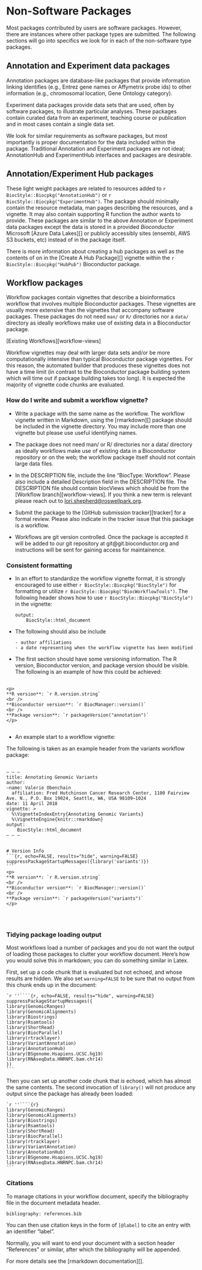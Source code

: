 # Non-Software Packages {#non-software}

Most packages contributed by users are software packages. However, there are
instances where other package types are submitted. The following sections will
go into specifics we look for in each of the non-software type packages.

## Annotation and Experiment data packages

Annotation packages are database-like packages that provide information linking
identifies (e.g., Entrez gene names or Affymetrix probe ids) to other
information (e.g., chromosomal location, Gene Ontology category).

Experiment data packages provide data sets that are used, often by software
packages, to illustrate particular analyses. These packages contain curated
data from an experiment, teaching course or publication and in most cases
contain a single data set.

We look for similar requirements as software packages, but most importantly is
proper documentation for the data included within the package. Traditional
Annotation and Experiment packages are not ideal; AnnotationHub and
ExperimentHub interfaces and packages are desirable.

## Annotation/Experiment Hub packages

These light weight packages are related to resources added to
`r BiocStyle::Biocpkg("AnnotationHub")` or
`r BiocStyle::Biocpkg("ExperimentHub")`. The package should minimally contain
the resource metadata, man pages describing the resources, and a vignette. It
may also contain supporting R function the author wants to provide. These
packages are similar to the above Annotation or Experiment data packages except
the data is stored in a provided _Bioconductor_ Microsoft [Azure Data Lakes][]
or publicly accessibly sites (ensembl, AWS S3 buckets, etc) instead of in the
package itself.

There is more information about creating a hub packages as well as the contents
of on in the [Create A Hub Package][] vignette within the
`r BiocStyle::Biocpkg("HubPub")` Bioconductor package.

## Workflow packages

Workflow packages contain vignettes that describe a bioinformatics workflow
that involves multiple Bioconductor packages. These vignettes are usually more
extensive than the vignettes that accompany software packages. These packages do
not need `man/` or `R/` directories nor a `data/` directory as ideally
workflows make use of existing data in a Bioconductor package.


[Existing Workflows][workflow-views]

Workflow vignettes may deal with larger data sets and/or be more computationally intensive
than typical Bioconductor package vignettes. For this reason, the automated builder that
produces these vignettes does not have a time limit (in contrast to the Bioconductor package
building system which will time out if package building takes too long). It is
expected the majority of vignette code chunks are evaluated.

### How do I write and submit a workflow vignette? {#submit-workflow}

* Write a package with the same name as the workflow. The workflow vignette
 written in Markdown, using the [rmarkdown][] package should be included in the
 vignette directory. You may include more than one vignette but please use
 useful identifying names. 

* The package does not need man/ or R/ directories nor a data/ directory as
 ideally workflows make use of existing data in a Bioconductor repository or on
 the web; the workflow package itself should not contain large data files.

* In the DESCRIPTION file, include the line "BiocType: Workflow". Please also
  include a detailed Description field in the DESCRIPTION file. The DESCRIPTION
  file should contain biocViews which should be from the [Workflow
  branch][workflow-views]. If you think a new term is relevant please reach out to
  <lori.shepherd@roswellpark.org>.

* Submit the package to the [GitHub submission tracker][tracker] for a formal
  review. Please also indicate in the tracker issue that this package is a
  workflow.  

* Workflows are git version controlled. Once the package is accepted it will be
  added to our git repository at git@git.bioconductor.org and instructions will
  be sent for gaining access for maintainence.


### Consistent formatting

* In an effort to standardize the workflow vignette format, it is strongly
  encouraged to use either `r BiocStyle::Biocpkg("BiocStyle")` for formatting or
  utilize `r BiocStyle::Biocpkg("BiocWorkflowTools")`. The following header
  shows how to use `r BiocStyle::Biocpkg("BiocStyle")` in the vignette:

	```
	output:
		BiocStyle::html_document
	```

* The following should also be include

      - author affiliations
      - a date representing when the workflow vignette has been modified

* The first section should have some versioning information. The  R version,
  Bioconductor version, and package version should be visible. 
  The following is an example of how this could be achieved:

<pre>
    <code>
&#60;p>
&#42;&#42;R version&#42;&#42;&#58; &#96;r R.version.string&#96;
&#60;br &#47;&#62;
&#42;&#42;Bioconductor version&#42;&#42;&#58; &#96;r BiocManager::version&#40;&#41;&#96;
&#60;br &#47;&#62;
&#42;&#42;Package version&#42;&#42;&#58; &#96;r packageVersion&#40;&#34;annotation&#34;&#41;&#96;
&#60;&#47;p&#62;
    </code>
</pre>




* An example start to a workflow vignette:

The following is taken as an example header from the variants workflow package:

<pre>
    <code>
&ndash; &ndash; &ndash;
title&#58; Annotating Genomic Variants
author&#58; 
&ndash;name&#58; Valerie Obenchain
  affiliation&#58; Fred Hutchinson Cancer Research Center, 1100 Fairview Ave. N., P.O. Box 19024, Seattle, WA, USA 98109&ndash;1024
date&#58; 11 April 2018
vignette&#58; &#62;
  &#37;&#92;VignetteIndexEntry&#123;Annotating Genomic Variants&#125;
  &#37;&#92;VignetteEngine&#123;knitr&#58;&#58;rmarkdown&#125;
output&#58; 
    BiocStyle&#58;&#58;html&#95;document
&ndash; &ndash; &ndash;


&#35; Version Info
&#96;&#96;&#96;&#123;r, echo=FALSE, results=&quot;hide&quot;, warning=FALSE&#125;
suppressPackageStartupMessages&#40;&#123;library&#40;&#39;variants&#39;&#41;&#125;&#41;
&#96;&#96;&#96;
&#60;p>
&#42;&#42;R version&#42;&#42;&#58; &#96;r R.version.string&#96;
&#60;br &#47;&#62;
&#42;&#42;Bioconductor version&#42;&#42;&#58; &#96;r BiocManager::version&#40;&#41;&#96;
&#60;br &#47;&#62;
&#42;&#42;Package version&#42;&#42;&#58; &#96;r packageVersion&#40;&#34;variants&#34;&#41;&#96;
&#60;&#47;p&#62;


    </code>
</pre>

### Tidying package loading output

Most workflows load a number of packages and you do not want
the output of loading those packages to clutter your workflow
document. Here's how you would solve this in markdown; you can
do something similar in Latex.

First, set up a code chunk that is evaluated but not echoed, and whose
results are hidden. We also set `warning=FALSE` to be sure that
no output from this chunk ends up in the document:

    `r ''````{r, echo=FALSE, results="hide", warning=FALSE}
    suppressPackageStartupMessages({
	library(GenomicRanges)
	library(GenomicAlignments)
	library(Biostrings)
	library(Rsamtools)
	library(ShortRead)
	library(BiocParallel)
	library(rtracklayer)
	library(VariantAnnotation)
	library(AnnotationHub)
	library(BSgenome.Hsapiens.UCSC.hg19)
	library(RNAseqData.HNRNPC.bam.chr14)
    })
    ```

Then you can set up another code chunk that *is* echoed,
which has almost the same contents. The second invocation of `library()`
will not produce any output since the package has already been loaded:


    `r ''````{r}
    library(GenomicRanges)
    library(GenomicAlignments)
    library(Biostrings)
    library(Rsamtools)
    library(ShortRead)
    library(BiocParallel)
    library(rtracklayer)
    library(VariantAnnotation)
    library(AnnotationHub)
    library(BSgenome.Hsapiens.UCSC.hg19)
    library(RNAseqData.HNRNPC.bam.chr14)
    ```

### Citations

To manage citations in your workflow document,
specify the bibliography file in the document metadata header.

    bibliography: references.bib

You can then use citation keys in the form of `[@label]` to cite an entry with an identifier "label".

Normally, you will want to end your document with a section header "References" or similar, after which the bibliography will be appended.

For more details see the [rmarkdown documentation][].
